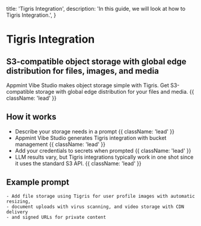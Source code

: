   title: 'Tigris Integration',
  description:
    'In this guide, we will look at how to Tigris Integration.',
}

# Tigris Integration

## S3-compatible object storage with global edge distribution for files, images, and media

Appmint Vibe Studio makes object storage simple with Tigris. Get S3-compatible storage with global edge distribution for your files and media. {{ className: 'lead' }}

## How it works

- Describe your storage needs in a prompt {{ className: 'lead' }}
- Appmint Vibe Studio generates Tigris integration with bucket management {{ className: 'lead' }}
- Add your credentials to secrets when prompted {{ className: 'lead' }}
- LLM results vary, but Tigris integrations typically work in one shot since it uses the standard S3 API. {{ className: 'lead' }}

## Example prompt

```
- Add file storage using Tigris for user profile images with automatic resizing,
- document uploads with virus scanning, and video storage with CDN delivery
- and signed URLs for private content

```